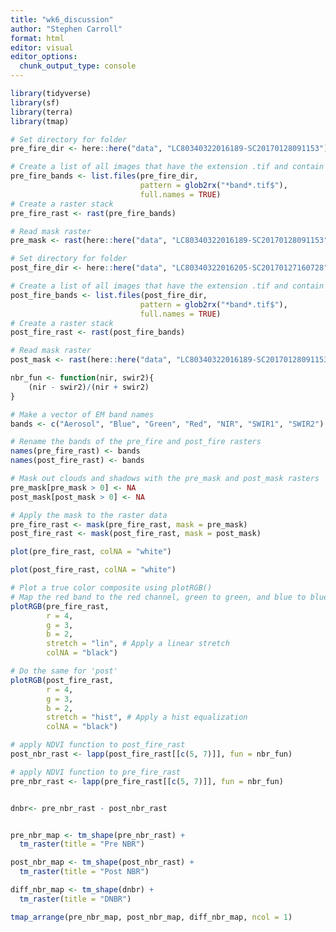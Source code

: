 ```yaml
---
title: "wk6_discussion"
author: "Stephen Carroll"
format: html
editor: visual
editor_options: 
  chunk_output_type: console
---
```


```r
library(tidyverse)
library(sf)
library(terra)
library(tmap)
```

```r
# Set directory for folder
pre_fire_dir <- here::here("data", "LC80340322016189-SC20170128091153")

# Create a list of all images that have the extension .tif and contain the word band
pre_fire_bands <- list.files(pre_fire_dir,
                             pattern = glob2rx("*band*.tif$"),
                             full.names = TRUE)
# Create a raster stack
pre_fire_rast <- rast(pre_fire_bands)

# Read mask raster
pre_mask <- rast(here::here("data", "LC80340322016189-SC20170128091153", "LC80340322016189LGN00_cfmask_crop.tif"))
```

```r
# Set directory for folder
post_fire_dir <- here::here("data", "LC80340322016205-SC20170127160728")

# Create a list of all images that have the extension .tif and contain the word band
post_fire_bands <- list.files(post_fire_dir,
                             pattern = glob2rx("*band*.tif$"),
                             full.names = TRUE)
# Create a raster stack
post_fire_rast <- rast(post_fire_bands)

# Read mask raster
post_mask <- rast(here::here("data", "LC80340322016189-SC20170128091153", "LC80340322016189LGN00_cfmask_crop.tif"))
```

```r
nbr_fun <- function(nir, swir2){
    (nir - swir2)/(nir + swir2)
}
```

```r
# Make a vector of EM band names
bands <- c("Aerosol", "Blue", "Green", "Red", "NIR", "SWIR1", "SWIR2")

# Rename the bands of the pre_fire and post_fire rasters
names(pre_fire_rast) <- bands
names(post_fire_rast) <- bands

```


```r
# Mask out clouds and shadows with the pre_mask and post_mask rasters
pre_mask[pre_mask > 0] <- NA
post_mask[post_mask > 0] <- NA

# Apply the mask to the raster data
pre_fire_rast <- mask(pre_fire_rast, mask = pre_mask)
post_fire_rast <- mask(post_fire_rast, mask = post_mask)
```

```r
plot(pre_fire_rast, colNA = "white")
```

```r
plot(post_fire_rast, colNA = "white")
```

```r
# Plot a true color composite using plotRGB()
# Map the red band to the red channel, green to green, and blue to blue
plotRGB(pre_fire_rast,
        r = 4,
        g = 3, 
        b = 2, 
        stretch = "lin", # Apply a linear stretch
        colNA = "black")
```

```r
# Do the same for 'post'
plotRGB(post_fire_rast, 
        r = 4, 
        g = 3, 
        b = 2, 
        stretch = "hist", # Apply a hist equalization
        colNA = "black")
```

```r

# apply NDVI function to post_fire_rast
post_nbr_rast <- lapp(post_fire_rast[[c(5, 7)]], fun = nbr_fun)

# apply NDVI function to pre_fire_rast
pre_nbr_rast <- lapp(pre_fire_rast[[c(5, 7)]], fun = nbr_fun)


dnbr<- pre_nbr_rast - post_nbr_rast


pre_nbr_map <- tm_shape(pre_nbr_rast) +
  tm_raster(title = "Pre NBR")

post_nbr_map <- tm_shape(post_nbr_rast) +
  tm_raster(title = "Post NBR")

diff_nbr_map <- tm_shape(dnbr) +
  tm_raster(title = "DNBR")

tmap_arrange(pre_nbr_map, post_nbr_map, diff_nbr_map, ncol = 1)
```



